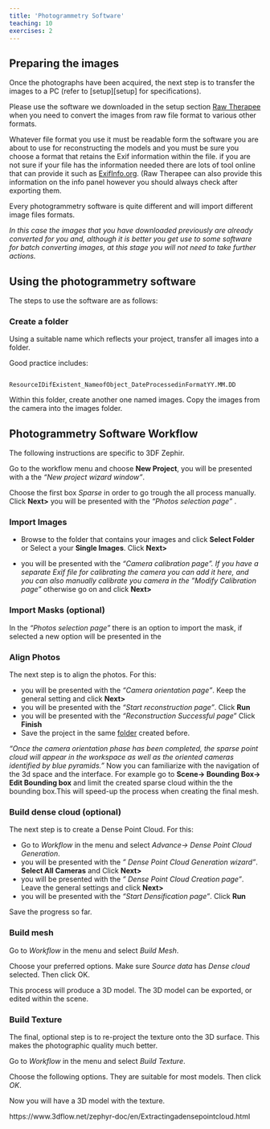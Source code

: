 ```yaml
---
title: 'Photogrammetry Software'
teaching: 10
exercises: 2
---
```


<!--
## Processing the images

Once the photographs have been acquired, 
the next step is to transfer the images 
to a PC (refer to [setup for specifications][setup]).


Whatever processing you apply to images 
(e.g. brightness, colour adjustments) 
should be applied to the whole dataset. 
Otherwise you will have alignment problems. 

Resizing, rotating and transforming the 
geometry of the images should not be applied.
-->

## Preparing the images

Once the photographs have been acquired, 
the next step is to transfer the images 
to a PC (refer to [setup][setup] for specifications).

Please use the software we downloaded in the setup section [Raw Therapee](https://www.3dflow.net) when you need to convert the images from raw file format to various other formats.

Whatever file format you use it must be readable form the software you are about to use for reconstructing the models and you must be sure you choose a format that retains the Exif information within the file.
if you are not sure if your file has the information needed there are lots of tool online that can provide it such as [ExifInfo.org](https://exifinfo.org/).
(Raw Therapee can also provide this information on the info panel however you should always check after exporting them.

Every photogrammetry software is quite different and will import different image files formats.

*In this case the images that you have downloaded previously are already converted for you and, although it is better you get use to some software for batch converting images, at this stage you will not need to take further actions.*



## Using the photogrammetry software

The steps to use the software are as follows:

### Create a folder 

Using a suitable name which reflects your project, transfer all
images into a folder.

Good practice includes:

```
		ResourceIDifExistent_NameofObject_DateProcessedinFormatYY.MM.DD
```

Within this folder, create another 
one named images. 
Copy the images from the camera into the images folder.
 
<!--
### Deleting the background 

If you wish to delete the 
background in the images, open one of the 
images that contain a large area of the 
background cloth in the image processing
software. 

Use the colour picker (circled in red) to select 
an area of the cloth. 

Click with the right mouse button on the 
background to select that area.

Go to "save as" and save it in the 
main project folder (NOT the images folder).

## Photogrammetry Software Workflow

The following instructions are specific
to 3DF Zephir.

Go to the workflow menu and choose *New Project*
 
### Import Images 

Browse to the folder that contains your 
images and click *Select Folder*.

Click *Create camera from each file*. 
The number of cameras that appear 
in the menu will depend on how
many images you have taken. 


Save the project in the project root folder. 

### Import Masks

Select the tools menu, 
go to import and select *Import Masks*.
 
 
Select *From background* in the Method drop down box.

Select *Replacement* in the *Operation* drop down box. 

In the *Filename template* select type in the 
name that you saved earlier in paint. 

Under tolerance, select a number from 30 to 50. 
The idea is that for each point in the image, 
it will compare it to the colour in our background 
mask image at the same point. If it is the same, 
it will not be included in the 3D model. 

The tolerance number is the amount that you 
expect the colour to vary to the background image. 
The larger the number, the larger it will allow 
a deviation from the colour to be masked out. 

Click *OK*. Then select the folder that contains the image.
 

Browse to the appropriate folder and 
click *Select Folder*.

Wait for the masks to be processed. 
The time to complete will depend on the number 
of images that you have taken.
 
 
Double click each image and look for any areas that 
have been masked out that shouldn’t have been. 
In this example, it has masked out the back of 
the model. 
Use either the rectangle or the loop tool 
(circled in red) to select the area.

 
Right click and choose *Subtract Selection*. 
This will remove the selection from the mask. 
Repeat this for all images.

Save the project so far.


### Align Photos

The next step is to align the photos. For
this, go to *Workflow* in the menu
and select *Align Photos*.
 
Select the options you want, 
but make sure the *Constrain features by mask* 
is selected. Then click *OK*.
 
 
Save the project so far. 

### Build dense cloud

Go to *Workflow* in the menu
and select *Build Dense Cloud*.


Choose the options you want and click *OK*.

Save the progress so far. 

### Build mesh

Go to *Workflow* in the menu
and select *Build Mesh*.

Choose your preferred options. 
Make sure *Source data* has *Dense cloud*
selected. 
Then click OK.
 

This process will produce a 3D model. 
The 3D model can be exported, 
or edited within the scene. 

### Build Texture

The final, optional step is to re-project 
the texture onto the 3D surface. 
This makes the photographic quality much better.


Go to *Workflow* in the menu
and select *Build Texture*.


Choose the following options. 
They are suitable for most models. 
Then click *OK*.
 
Now you will have a 3D model with the texture. -->


## Photogrammetry Software Workflow

The following instructions are specific
to 3DF Zephir.

Go to the workflow menu and choose **New Project**, you will be presented with a the *"New project wizard window"*.

Choose the first box *Sparse* in order to go trough the all process manually. Click **Next>** you will be presented with the  *"Photos selection page"* .
 
### Import Images 

- Browse to the folder that contains your 
images and click **Select Folder** or Select a your **Single Images**. Click **Next>**

- you will be presented with the  *"Camera calibration page*". If you have a separate Exif file for calibrating the camera you can add it here, and you can also manually calibrate you camera in the *"Modify Calibration page"* otherwise go on and click **Next>**


### Import Masks (optional)

In the *"Photos selection page"* there is an option to import the mask, if selected a new option will be presented in the 



### Align Photos

The next step is to align the photos. For
this:

- you will be presented with the *"Camera orientation page"*. Keep the general setting and click **Next>**
- you will be presented with the  *"Start reconstruction page"*. Click **Run**
- you will be presented with the *"Reconstruction Successful page*" Click **Finish**
- Save the project in the same [folder](# Create a folder) created before.

*"Once the camera orientation phase has been completed, the sparse point cloud will appear in the workspace as well as the oriented cameras identified by blue pyramids."* Now you can familiarize with the navigation of the 3d space and the interface. For example go to **Scene-> Bounding Box-> Edit Bounding box** and limit the created sparse cloud within the the bounding box.This will speed-up the process when creating the final mesh. 


### Build dense cloud (optional)
The next step is to create a Dense  Point  Cloud. For
this:

- Go to *Workflow* in the menu and select *Advance-> Dense Point Cloud Generation*.
- you will be presented with the  *" Dense Point Cloud Generation wizard"*. **Select All Cameras** and Click **Next>**
- you will be presented with the  *" Dense Point Cloud Creation page"*. Leave the general settings and click **Next>**
- you will be presented with the  *"Start Densification page"*. Click **Run**

Save the progress so far. 

### Build mesh

Go to *Workflow* in the menu
and select *Build Mesh*.

Choose your preferred options. 
Make sure *Source data* has *Dense cloud*
selected. 
Then click OK.
 

This process will produce a 3D model. 
The 3D model can be exported, 
or edited within the scene. 

### Build Texture

The final, optional step is to re-project 
the texture onto the 3D surface. 
This makes the photographic quality much better.


Go to *Workflow* in the menu
and select *Build Texture*.


Choose the following options. 
They are suitable for most models. 
Then click *OK*.
 
Now you will have a 3D model with the texture.



https://www.3dflow.net/zephyr-doc/en/Extractingadensepointcloud.html


